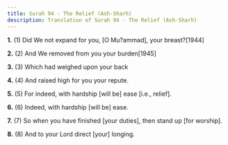 ```yaml
---
title: Surah 94 - The Relief (Ash-Sharh)
description: Translation of Surah 94 - The Relief (Ash-Sharh)
---
```


**1.** (1) Did We not expand for you, [O Mu?ammad], your breast?[1944]

**2.** (2) And We removed from you your burden[1945]

**3.** (3) Which had weighed upon your back

**4.** (4) And raised high for you your repute.

**5.** (5) For indeed, with hardship [will be] ease [i.e., relief].

**6.** (6) Indeed, with hardship [will be] ease.

**7.** (7) So when you have finished [your duties], then stand up [for worship].

**8.** (8) And to your Lord direct [your] longing.

